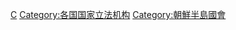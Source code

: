[[Category:朝鲜民主主义人民共和国国家机构|C]]
[[Category:各国国家立法机构|Category:各国国家立法机构]]
[[Category:朝鮮半島國會|Category:朝鮮半島國會]]